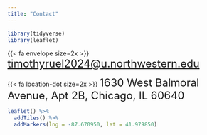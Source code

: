 ```yaml
---
title: "Contact"
---
```


```r
library(tidyverse)
library(leaflet)
```


{{< fa envelope size=2x >}} <font size="5.5"><a href="mailto:timothyruel2024@u.northwestern.edu">timothyruel2024@u.northwestern.edu</a></font>

{{< fa location-dot size=2x >}} <font size="5.5">1630 West Balmoral Avenue, Apt 2B, Chicago, IL 60640 </font>

```r
leaflet() %>% 
  addTiles() %>% 
  addMarkers(lng = -87.670950, lat = 41.979850)
```

